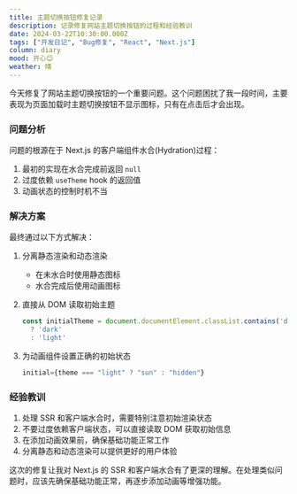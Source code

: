 ```yaml
---
title: 主题切换按钮修复记录
description: 记录修复网站主题切换按钮的过程和经验教训
date: 2024-03-22T10:30:00.000Z
tags: ["开发日记", "Bug修复", "React", "Next.js"]
column: diary
mood: 开心😊
weather: 晴
---
```


今天修复了网站主题切换按钮的一个重要问题。这个问题困扰了我一段时间，主要表现为页面加载时主题切换按钮不显示图标，只有在点击后才会出现。

### 问题分析

问题的根源在于 Next.js 的客户端组件水合(Hydration)过程：

1. 最初的实现在水合完成前返回 `null`
2. 过度依赖 `useTheme` hook 的返回值
3. 动画状态的控制时机不当

### 解决方案

最终通过以下方式解决：

1. 分离静态渲染和动态渲染
   - 在未水合时使用静态图标
   - 水合完成后使用动画图标

2. 直接从 DOM 读取初始主题
   ```typescript
   const initialTheme = document.documentElement.classList.contains('dark') 
     ? 'dark' 
     : 'light'
   ```

3. 为动画组件设置正确的初始状态
   ```typescript
   initial={theme === "light" ? "sun" : "hidden"}
   ```

### 经验教训

1. 处理 SSR 和客户端水合时，需要特别注意初始渲染状态
2. 不要过度依赖客户端状态，可以直接读取 DOM 获取初始信息
3. 在添加动画效果前，确保基础功能正常工作
4. 分离静态和动态渲染可以提供更好的用户体验

这次的修复让我对 Next.js 的 SSR 和客户端水合有了更深的理解。在处理类似问题时，应该先确保基础功能正常，再逐步添加动画等增强功能。 